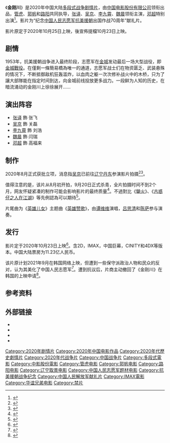 {{noteTA
|1=zh-hans:于飞; zh-hant:于飛;
}}
{{not|北漢江}}
{{Infobox Film
| name = 金刚川
| original_name = The Sacrifice
| image = Jingang_Chuan_poster.jpg
| caption = 电影海报
| director = [[管虎|管虎]]<br/>[[郭帆|郭帆]]<br/>[[路阳|路阳]]<br/>[[田羽生|田羽生]]（联合导演）
| producer = 傅若清（总制片人）<br/>[[梁静_(演员)|梁静]]（总制片人）<br/>管虎
| writer = 管虎<br/>赵宁宇（联合编剧）<br/>葛瑞（联合编剧）<br/>高临阳（联合编剧）<br/>京榆（联合编剧）<br/>张珂（联合编剧）
| 動作指導 = 傅小-{杰}-
| starring = [[张译|张译]]<br/>[[吳京_(演員)|吴京]]<br/>[[李九霄|李九霄]]<br/>[[魏晨|魏晨]]<br/>[[邓超|邓超]]
| music = [[阿鲲|阿鲲]]<br/>安德魯·考辛斯基（Andrew Kawczynski）
| 音效 = [[王丹戎|王丹戎]]
| cinematography = 高伟喆<br/>韩启鸣<br/>邁克爾·柳<br/>罗攀
| editing = 路迪<br/>葉小昌<br/>何永益
| studio = [[中国电影股份有限公司|中国电影股份有限公司]]<br/>七印象影视传媒（海口）有限公司<br/>郭帆文化传媒（北京）有限公司<br/>北京自由酷鲸影业有限公司<br/>[[华夏电影发行有限责任公司|华夏电影发行有限责任公司]]<br/>[[华谊兄弟|华谊兄弟电影有限公司]]
| distributor = 中国电影股份有限公司（中国大陆）<br/>[[英皇電影|英皇電影]]（香港）
| released =2020年10月23日（中国大陆）<br>
2020年11月19日（香港）
| runtime = 122分钟
| country = {{中國大陸電影產地}}
| language = [[普通話|普通話]]、[[英语|英语]]、[[贛语|江西]][[南昌话|南昌话]]
| budget = 
| gross = 11.23亿人民币<ref name="貓眼">{{cite web|title=金刚川|url=https://maoyan.com/films/1339160|work=貓眼電影|accessdate=2020-10-25}}</ref>
}}
《'''金刚川'''》是2020年中国大陆[[多段式电影|多段式]][[战争片|战争]][[剧情片|剧情片]]，由[[中国电影股份有限公司|中国电影股份有限公司]]领衔出品，[[管虎|管虎]]、[[郭帆|郭帆]]和[[路阳|路阳]]共同执导，[[张译|张译]]、[[吳京_(演員)|吴京]]、[[李九霄|李九霄]]、[[魏晨|魏晨]]领衔主演，[[邓超|邓超]]特别出演<ref>{{Cite web|title=金刚川演职员|url=http://movie.mtime.com/268304/fullcredits.html |website=[[时光网|时光网]] |accessdate=2020-10-13 |dead-url=yes }}</ref>。影片为“纪念[[中国人民志愿军|中国人民志愿军]][[抗美援朝|抗美援朝]]出国作战70周年”献礼片。

影片原定于2020年10月25日上映，後宣佈提檔10月23日上映。

== 剧情 ==
1953年，抗美援朝战争进入最终阶段，志愿军在[[金城郡_(朝鲜半岛)|金城]]发动最后一场大型战役，即[[金城戰役|金城戰役]]。在僅剩一條簡易橋為唯一的通道，志愿军战士们在物资匮乏、武装悬殊的情况下，不断抵御敌机狂轰滥炸，以血肉之躯一次次修补战火中的木桥，只为了讓大部隊能在指定时间到达，向金城前线投放更多战力。一段鲜为人知的历史，在暗流涌动的金刚川上徐徐展开......

== 演出阵容 ==
* [[张译|张译]] 飾 张飞
* [[吳京_(演員)|吴京]] 飾 关磊
* [[李九霄|李九霄]] 飾 刘浩
* [[魏晨|魏晨]] 飾 闫瑞
* [[邓超|邓超]] 飾 高福来

== 制作 ==
2020年8月正式获批立项，消息指[[吳京_(演員)|吴京]]已前往[[辽宁|辽宁]][[丹东|丹东]]参演影片拍摄<ref>{{cite web |title=管虎新作《金刚川》立项 主演吴京已赴辽宁拍摄 |url=https://www.1905.com/news/20200807/1473118.shtml |website=1905电影网 |accessdate=2020-09-27 |date=2020-08-07}}</ref><ref>{{cite web |title=管虎抗美援朝题材电影《金刚川》立项 港媒称吴京将主演 |url=https://www.guancha.cn/politics/2020_08_07_560560.shtml |website=观察者网 |accessdate=2020-09-27 |date=2020-08-07}}</ref>。

值得注意的是，该片从8月初开拍，9月20日正式杀青，全片拍摄时间不到2个月，网友怀疑紧凑的制作可能会影响影片的最终质量<ref>{{cite web |title=拍摄到上映仅两个月，吴京新片《金刚川》定档国庆后，你期待吗？|url=https://m.sohu.com/a/420870524_99963243/ |website=搜狐 |accessdate=2020-09-27 |date=2020-09-25}}</ref>。不過對比《[[鎗火|鎗火]]》、《[[古惑仔之人在江湖|古惑仔之人在江湖]]》等先例認為可以期待<ref>{{cite web |title=《金刚川》拍摄两个月就要上映，管虎，你真的知道你在干什么么？ |url=https://www.sohu.com/a/421282580_100143565 |website=搜狐 |accessdate=2020-10-12 |date=2020-09-27}}</ref>。

片尾曲为《[[英雄儿女|英雄儿女]]》主题曲《[[英雄赞歌|英雄赞歌]]》，由[[谭维维|谭维维]]演唱，[[吕思清|吕思清]]和[[陈萨|陈萨]]参与演奏。

== 发行 ==
影片定于2020年10月23日上映<ref>{{cite web |title=张译吴京邓超"金刚川"定档10月25日 管虎郭帆等共同执导 致敬英雄志愿军 |url=http://news.mtime.com/2020/09/24/1604130.html |website=时光网 |accessdate=2020-09-27 |date=2020-09-24}}</ref>。含2D，IMAX，中国巨幕，CINITY和4DX等版本。中国大陆票房为11.23亿人民币。

该片原计划2021年9月在韩国网络上映，但遭到一些保守派政治人物和民众的反对，认为其美化了中国人民志愿军<ref>{{Cite web|url= http://cnnews.chosun.com/client/news/viw.asp?nNewsNumb=20210955922&cate=C01&mcate=M1001|title= “歼灭韩军”的中共军电影批准上映…韩国在野党一致谴责“蔑视护国英灵”|work=朝鲜日报|date=2021-09-07|author= 宋洙尚}}</ref>。遭到抗议后，片商主动撤回了《金刚川》在韩国的上映申请<ref>{{Cite web|url= https://cn.yna.co.kr/view/ACK20210908006300881|title= 韩文体部长：片商撤回《金刚川》在韩上映申请|work=韩联社|date=2021-09-08}}</ref>。
{{start box}}
{{succession prize box|《[[我和我的家乡|我和我的家乡]]》|《[[除暴|除暴]]》|{{flagicon|CHNML}}[[2020年中国内地一周票房冠军|2020年中国内地一周票房冠军]]|第42-45週}}
{{end box}}

== 参考资料 ==
{{reflist}}

== 外部链接 ==
* {{imdb title|13000980}}
* {{Douban|35155748}}
* {{Mtime|268304}}
* {{新浪微博|7483998109}}

{{吴京}}
{{管虎}}
{{郭帆}}
{{路阳}}
{{DEFAULTSORT:Sacrifice, The}}
[[Category:2020年剧情片|Category:2020年剧情片]]
[[Category:2020年中国电影作品|Category:2020年中国电影作品]]
[[Category:2020年代歷史劇情片|Category:2020年代歷史劇情片]]
[[Category:2020年代战争片|Category:2020年代战争片]]
[[Category:中国战争片|Category:中国战争片]]
[[Category:多段式電影|Category:多段式電影]]
[[Category:中影股份電影|Category:中影股份電影]]
[[Category:管虎电影|Category:管虎电影]]
[[Category:郭帆电影|Category:郭帆电影]]
[[Category:路阳电影|Category:路阳电影]]
[[Category:辽宁取景电影|Category:辽宁取景电影]]
[[Category:中国人民志愿军题材电影|Category:中国人民志愿军题材电影]]
[[Category:抗美援朝战争纪念|Category:抗美援朝战争纪念]]
[[Category:中国人民解放军献礼片|Category:中国人民解放军献礼片]]
[[Category:IMAX電影|Category:IMAX電影]]
[[Category:华谊兄弟电影|Category:华谊兄弟电影]]
[[Category:禁片|Category:禁片]]